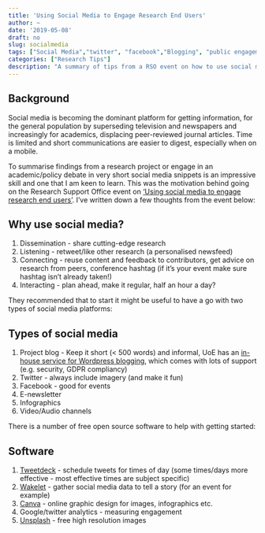 ```yaml
---
title: 'Using Social Media to Engage Research End Users'
author: ~
date: '2019-05-08'
draft: no
slug: socialmedia
tags: ["Social Media","twitter", "facebook","Blogging", "public engagement"]
categories: ["Research Tips"]
description: "A summary of tips from a RSO event on how to use social media effectively"
---
```


## Background
Social media is becoming the dominant platform for getting information, for the general population by superseding television and newspapers and increasingly for academics, displacing peer-reviewed journal articles. Time is limited and short communications are easier to digest, especially when on a mobile. 

To summarise findings from a research project or engage in an academic/policy debate in very short social media snippets is an impressive skill and one that I am keen to learn. This was the motivation behind going on the Research Support Office event on ['Using social media to engage research end users'](https://www.ed.ac.uk/arts-humanities-soc-sci/research-ke/support-for-staff/staff-development/learning-lunches-events/using-social-media-to-engage-research-end-users). I've written down a few thoughts from the event below:

## Why use social media?
1. Dissemination - share cutting-edge research
2. Listening - retweet/like other research (a personalised newsfeed)
3. Connecting - reuse content and feedback to contributors, get advice on research from peers, conference hashtag (if it's your event make sure hashtag isn't already taken!)
4. Interacting - plan ahead, make it regular, half an hour a day?

They recommended that to start it might be useful to have a go with two types of social media platforms:

## Types of social media
1. Project blog - Keep it short (< 500 words) and informal, UoE has an [in-house service for Wordpress blogging](https://www.ed.ac.uk/information-services/learning-technology/blogging), which comes with lots of support (e.g. security, GDPR compliancy)
2. Twitter - always include imagery (and make it fun)
3. Facebook - good for events
4. E-newsletter 
5. Infographics
6. Video/Audio channels

There is a number of free open source software to help with getting started:

## Software
1. [Tweetdeck](https://tweetdeck.twitter.com/) - schedule tweets for times of day (some times/days more effective - most effective times are subject specific)
2. [Wakelet](https://wakelet.com/findoutmore.html) - gather social media data to tell a story (for an event for example)
3. [Canva](https://www.canva.com/) - online graphic design for images, infographics etc. 
4. Google/twitter analytics - measuring engagement
5. [Unsplash](https://unsplash.com/) - free high resolution images

